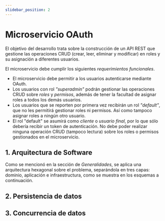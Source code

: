 ```yaml
---
slidebar_position: 2
---
```


# Microservicio OAuth

El objetivo del desarrollo trata sobre la construcción de un API REST que gestione las operaciones CRUD (crear, leer, eliminar y modificar) en roles y su asignación a diferentes usuarios. 

El microservicio debe cumplir los siguientes _requerimientos funcionales_.

* El microservicio debe permitir a los usuarios autenticarse mediante OAuth.
* Los usuarios con rol _"superadmin"_ podrán gestionar las operaciones CRUD sobre _roles_ y _permisos_, además de tener la facultad de asignar roles a todos los demás usuarios.
* Los usuarios que se reporten por primera vez recibirán un rol _"default"_, que no les permitirá gestionar roles ni permisos. Así como tampoco asignar roles a ningún otro usuario.
* El rol "default" se asumirá como _cliente_ o _usuario final_, por lo que sólo debería recibir un token de autenticación. No debe poder realizar ninguna operación CRUD (tampoco lectura) sobre los roles o permisos gestionados en el microservicio.


## 1. Arquitectura de Software

Como se mencionó en la sección de _Generalidades_, se aplica una arquitectura hexagonal sobre el problema, separándola en tres capas: dominio, aplicación e infraestructura, como se muestra en los esquemas a continuación. 


<Tabs>
    <TabItem value="dominio" label="Domain" default>
        <Dominio />
    </TabItem>
    <TabItem value="aplicacion" label="Application">
        <Aplicacion />
    </TabItem>
    <TabItem value="infraestructura" label="Infraestructure">
        <Infra />
    </TabItem>
</Tabs>


## 2. Persistencia de datos



## 3. Concurrencia de datos

